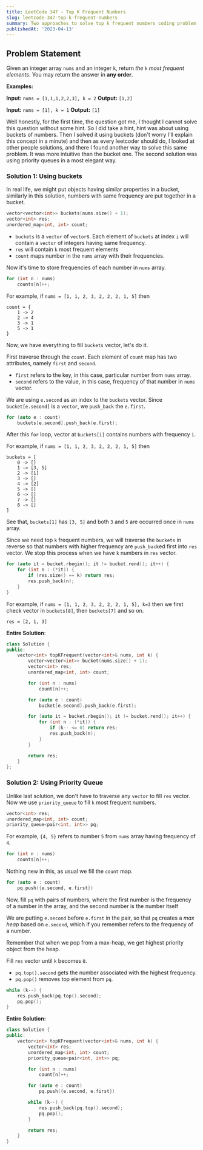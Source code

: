 ```yaml
---
title: LeetCode 347 - Top K Frequent Numbers
slug: leetcode-347-top-k-frequent-numbers
summary: Two approaches to solve top k frequent numbers coding problem.
publishedAt: '2023-04-13'
---
```


## Problem Statement

Given an integer array `nums` and an integer `k`, return *the* `k` *most frequent elements*. You may return the answer in **any order**.

**Examples:**

**Input:** `nums = [1,1,1,2,2,3], k = 2`
**Output:** `[1,2]`

**Input:** `nums = [1], k = 1`
**Output:** `[1]`

Well honestly, for the first time, the question got me, I thought I cannot solve this question without some hint. So I did take a hint, hint was about using buckets of numbers. Then I solved it using buckets (don't worry I'll explain this concept in a minute) and then as every leetcoder should do, I looked at other people solutions, and there I found another way to solve this same problem. It was more intuitive than the bucket one. The second solution was using priority queues in a most elegant way.

### Solution 1: Using buckets

In real life, we might put objects having similar properties in a bucket, similarly in this solution, numbers with same frequency are put together in a bucket.

```cpp
vector<vector<int>> buckets(nums.size() + 1);
vector<int> res;
unordered_map<int, int> count;
```

- `buckets` is a `vector` of `vector`s. Each element of `buckets` at index `i` will contain a `vector` of integers having same frequency.
- `res` will contain `k` most frequent elements
- `count` maps number in the `nums` array with their frequencies.

Now it's time to store frequencies of each number in `nums` array.

```cpp
for (int n : nums)
	counts[n]++;
```

For example, if `nums = [1, 1, 2, 3, 2, 2, 2, 1, 5]` then

```plain
count = {
	1 -> 2
	2 -> 4
	3 -> 1
	5 -> 1
}
```

Now, we have everything to fill `buckets` vector, let's do it.

First traverse through the `count`. Each element of `count` map has two attributes, namely `first` and `second`.

- `first` refers to the key, in this case, particular number from `nums` array.
- `second` refers to the value, in this case, frequency of that number in `nums` vector.

We are using `e.second` as an index to the `buckets` vector. Since `bucket[e.second]` is a `vector`, we `push_back` the `e.first`.

```cpp
for (auto e : count)
	buckets[e.second].push_back(e.first);
```

After this `for` loop, vector at `buckets[i]` contains numbers with frequency `i`.

For example, if `nums = [1, 1, 2, 3, 2, 2, 2, 1, 5]` then

```plain
buckets = [
	0 -> []
	1 -> [3, 5]
	2 -> [1]
	3 -> []
	4 -> [2]
	5 -> []
	6 -> []
	7 -> []
	8 -> []
]
```

See that, `buckets[1]` has `[3, 5]` and both `3` and `5` are occurred once in `nums` array.

Since we need top `k` frequent numbers, we will traverse the `buckets` in reverse so that numbers with higher frequency are `push_back`ed first into `res` vector. We stop this process when we have `k` numbers in `res` vector.

```cpp
for (auto it = bucket.rbegin(); it != bucket.rend(); it++) {
	for (int n : (*it)) {
		if (res.size() == k) return res;
		res.push_back(n);
    }
}
```

For example, if `nums = [1, 1, 2, 3, 2, 2, 2, 1, 5], k=3` then we first check vector in `buckets[8]`, then `buckets[7]` and so on.

```
res = [2, 1, 3]
```

**Entire Solution**:

```cpp
class Solution {
public:
    vector<int> topKFrequent(vector<int>& nums, int k) {
		vector<vector<int>> bucket(nums.size() + 1);
        vector<int> res;
        unordered_map<int, int> count;

        for (int n : nums)
            count[n]++;

        for (auto e : count)
            bucket[e.second].push_back(e.first);

        for (auto it = bucket.rbegin(); it != bucket.rend(); it++) {
            for (int n : (*it)) {
                if (k-- <= 0) return res;
                res.push_back(n);
            }
        }

        return res;
    }
};
```

### Solution 2: Using Priority Queue

Unlike last solution, we don't have to traverse any `vector` to fill `res` vector. Now we use `priority_queue` to fill `k` most frequent numbers.

```cpp
vector<int> res;
unordered_map<int, int> count;
priority_queue<pair<int, int>> pq;
```

For example, `{4, 5}` refers to number `5` from `nums` array having frequency of `4`.

```cpp
for (int n : nums)
	counts[n]++;
```

Nothing new in this, as usual we fill the `count` map.

```cpp
for (auto e : count)
    pq.push({e.second, e.first})
```

Now, fill `pq` with pairs of numbers, where the first number is the frequency of a number in the array, and the second number is the number itself

We are putting `e.second` before `e.first` in the pair, so that `pq` creates a _max heap_ based on `e.second`, which if you remember refers to the frequency of a number.

<Note>
	Remember that when we pop from a max-heap, we get highest priority object from
	the heap.
</Note>

Fill `res` vector until `k` becomes `0`.

- `pq.top().second` gets the number associated with the highest frequency.
- `pq.pop()` removes top element from `pq`.

```cpp
while (k--) {
	res.push_back(pq.top().second);
	pq.pop();
}
```

**Entire Solution:**

```cpp
class Solution {
public:
	vector<int> topKFrequent(vector<int>& nums, int k) {
        vector<int> res;
        unordered_map<int, int> count;
        priority_queue<pair<int, int>> pq;

        for (int n : nums)
            count[n]++;

        for (auto e : count)
            pq.push({e.second, e.first})

        while (k--) {
	        res.push_back(pq.top().second);
	        pq.pop();
        }

        return res;
    }
}
```
